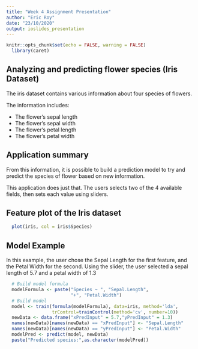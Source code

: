```yaml
---
title: "Week 4 Assignment Presentation"
author: "Eric Roy"
date: "23/10/2020"
output: ioslides_presentation
---
```


```r
knitr::opts_chunk$set(echo = FALSE, warning = FALSE)
  library(caret)
```

## Analyzing and predicting flower species (Iris Dataset)

The iris dataset contains various information about four species of flowers. 

The information includes:

- The flower's sepal length
- The flower's sepal width
- The flower's petal length
- The flower's petal width

## Application summary

From this information, it is possible to build a prediction model to try and predict the species of flower based on new information.

This application does just that. The users selects two of the 4 available fields, then sets each value using sliders. 

## Feature plot of the Iris dataset

```r
  plot(iris, col = iris$Species)
```

## Model Example

In this example, the user chose the Sepal Length for the first feature, and the Petal Width for the second. Using the slider, the user selected a sepal length of 5.7 and a petal width of 1.3

```r
  
  # Build model formula
  modelFormula <- paste("Species ~ ", "Sepal.Length", 
                        "+", "Petal.Width")
  # Build model
  model <- train(formula(modelFormula), data=iris, method='lda', 
                 trControl=trainControl(method='cv', number=10))
  newData <- data.frame("xPredInput" = 5.7,"yPredInput" = 1.3)
  names(newData)[names(newData) == "xPredInput"] <- "Sepal.Length"
  names(newData)[names(newData) == "yPredInput"] <- "Petal.Width"
  modelPred <- predict(model, newData)
  paste("Predicted species:",as.character(modelPred))
```